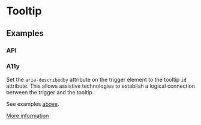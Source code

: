 

# Tooltip

<Tags />

## Examples

<TooltipPlayground height="16rem" />

### API

<PropsApi />

### A11y

Set the `aria-describedby` attribute on the trigger element to the tooltip `id` attribute. This allows assistive technologies to establish a logical connection between the trigger and the tooltip. 

See examples [above](#usage). 

[More information](https://www.w3.org/WAI/ARIA/apg/patterns/tooltip/)

